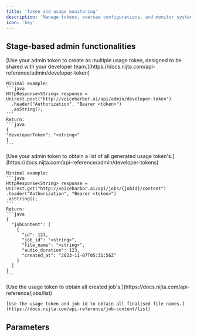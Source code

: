 ```yaml
---
title: 'Token and usage monitoring'
description: 'Manage tokens, oversee configurations, and monitor system usage'
icon: 'key'
---
```


## Stage-based admin functionalities

<Steps>
  <Step title="Create a usage token.">
    [Use your admin token to create as multiple usage token, designed to be shared with your developer team.](https://docs.nijta.com/api-reference/admin/developer-token)

    Minimal example:
    ```java
    HttpResponse<String> response = Unirest.post("http://voiceharbor.ai/api/admin/developer-token")
      .header("Authorization", "Bearer <token>")
      .asString();
    ```
    Return:
    ```java
    {
    "developerToken": "<string>"
    }
    ```
  </Step>
  <Step title="Usage token monitoring">
    [Use your admin token to obtain a list of all generated usage token's.](https://docs.nijta.com/api-reference/admin/developer-tokens)

    Minimal example:
    ```java
    HttpResponse<String> response = Unirest.get("http://voiceharbor.ai/api/jobs/{jobId}/content")
    .header("Authorization", "Bearer <token>")
    .asString();
    ```
    Return:
    ```java
    {
      "jobContent": [
        {
          "id": 123,
          "job_id": "<string>",
          "file_name": "<string>",
          "audio_duration": 123,
          "created_at": "2023-11-07T05:31:56Z"
        }
      ]
    }
    ```
  </Step>
  <Step title="Job and usage monitoring">
    [Use the usage token to obtain all created job's.](https://docs.nijta.com/api-reference/jobs/list)

    [Use the usage token and job id to obtain all finalised file names.](https://docs.nijta.com/api-reference/job-content/list)
  </Step>
</Steps>

## Parameters

